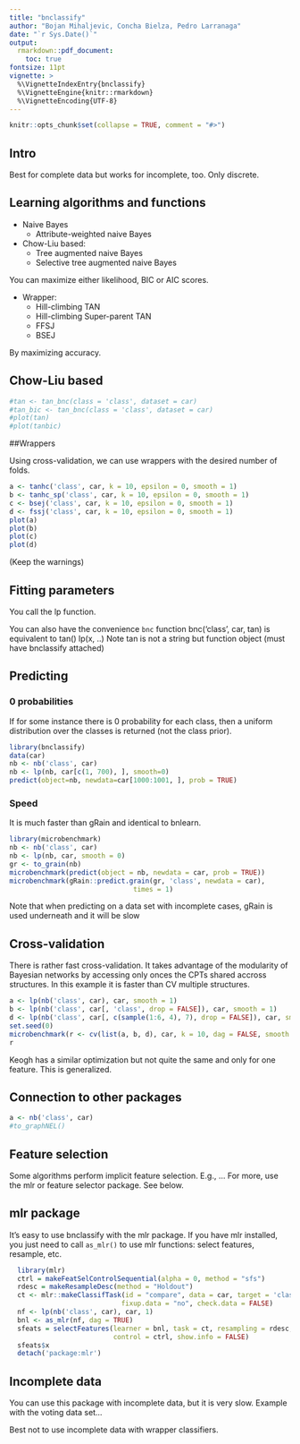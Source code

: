 ```yaml
---
title: "bnclassify"
author: "Bojan Mihaljevic, Concha Bielza, Pedro Larranaga"
date: "`r Sys.Date()`"
output: 
  rmarkdown::pdf_document:
    toc: true
fontsize: 11pt
vignette: >
  %\VignetteIndexEntry{bnclassify}
  %\VignetteEngine{knitr::rmarkdown}
  %\VignetteEncoding{UTF-8}
---
```


```r
knitr::opts_chunk$set(collapse = TRUE, comment = "#>")
```

## Intro
Best for complete data but works for incomplete, too. Only discrete.

## Learning algorithms and functions

* Naive Bayes 
    * Attribute-weighted naive Bayes

* Chow-Liu based:
    * Tree augmented naive Bayes
    * Selective tree augmented naive Bayes
  
You can maximize either likelihood, BIC or AIC scores.   

* Wrapper: 
    * Hill-climbing TAN
    * Hill-climbing Super-parent TAN
    * FFSJ
    * BSEJ

By maximizing accuracy.

## Chow-Liu based 
<!-- Quadratic time fast. -->
<!-- You can learn with these functions ... -->

```r
#tan <- tan_bnc(class = 'class', dataset = car)
#tan_bic <- tan_bnc(class = 'class', dataset = car)
#plot(tan)
#plot(tanbic)
```

##Wrappers

Using cross-validation, we can use wrappers with the desired number of folds. 


```r
a <- tanhc('class', car, k = 10, epsilon = 0, smooth = 1)
b <- tanhc_sp('class', car, k = 10, epsilon = 0, smooth = 1)
c <- bsej('class', car, k = 10, epsilon = 0, smooth = 1)
d <- fssj('class', car, k = 10, epsilon = 0, smooth = 1)
plot(a)
plot(b)
plot(c)
plot(d)
```

(Keep the warnings)

## Fitting parameters 

You call the lp function.

You can also have the convenience `bnc` function bnc('class', car, tan) is equivalent to tan() lp(x, ..)
Note tan is not a string but function object (must have bnclassify attached)

## Predicting 

### 0 probabilities
If for some instance there is 0 probability for each class, then a uniform distribution over the classes is returned (not the class prior). 

```r
library(bnclassify)
data(car)
nb <- nb('class', car)
nb <- lp(nb, car[c(1, 700), ], smooth=0)
predict(object=nb, newdata=car[1000:1001, ], prob = TRUE)
```

### Speed 
It is much faster than gRain and identical to bnlearn.

```r
library(microbenchmark)
nb <- nb('class', car)
nb <- lp(nb, car, smooth = 0)
gr <- to_grain(nb)
microbenchmark(predict(object = nb, newdata = car, prob = TRUE))
microbenchmark(gRain::predict.grain(gr, 'class', newdata = car),
                               times = 1)
```

Note that when predicting on a data set with incomplete cases, gRain is used underneath and it will be slow


## Cross-validation
There is rather fast cross-validation. It takes advantage of the modularity of Bayesian networks by accessing only onces the CPTs shared accross structures. In this example it is faster than CV multiple structures.

```r
a <- lp(nb('class', car), car, smooth = 1)	
b <- lp(nb('class', car[, 'class', drop = FALSE]), car, smooth = 1)
d <- lp(nb('class', car[, c(sample(1:6, 4), 7), drop = FALSE]), car, smooth = 1)	
set.seed(0)
microbenchmark(r <- cv(list(a, b, d), car, k = 10, dag = FALSE, smooth = 1))
r
```

Keogh has a similar optimization but not quite the same and only for one feature. This is generalized.



## Connection to other packages 

```r
a <- nb('class', car)
#to_graphNEL()
```

## Feature selection

Some algorithms perform implicit feature selection. E.g., ... For more, use the mlr or feature selector package. See below. 

## mlr package
It's easy to use bnclassify with the mlr package. If you have mlr installed, you just need to call `as_mlr()` to use mlr functions: select features, resample, etc.

```r
  library(mlr)
  ctrl = makeFeatSelControlSequential(alpha = 0, method = "sfs")
  rdesc = makeResampleDesc(method = "Holdout")
  ct <- mlr::makeClassifTask(id = "compare", data = car, target = 'class', 
                            fixup.data = "no", check.data = FALSE)  
  nf <- lp(nb('class', car), car, 1)
  bnl <- as_mlr(nf, dag = TRUE)
  sfeats = selectFeatures(learner = bnl, task = ct, resampling = rdesc,
                          control = ctrl, show.info = FALSE)
  sfeats$x
  detach('package:mlr')
```

## Incomplete data
You can use this package with incomplete data, but it is very slow. Example with the voting data set...

Best not to use incomplete data with wrapper classifiers.